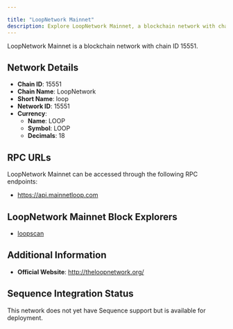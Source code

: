 ```yaml
---

title: "LoopNetwork Mainnet"
description: Explore LoopNetwork Mainnet, a blockchain network with chain ID 15551. Learn about its native currency, LOOP, and how to interact with the network.
---
```




LoopNetwork Mainnet is a blockchain network with chain ID 15551.

## Network Details

- **Chain ID**: 15551
- **Chain Name**: LoopNetwork
- **Short Name**: loop
- **Network ID**: 15551
- **Currency**: 
  - **Name**: LOOP
  - **Symbol**: LOOP
  - **Decimals**: 18

## RPC URLs

LoopNetwork Mainnet can be accessed through the following RPC endpoints:

- https://api.mainnetloop.com

## LoopNetwork Mainnet Block Explorers

- [loopscan](http://explorer.mainnetloop.com)

## Additional Information

- **Official Website**: http://theloopnetwork.org/

## Sequence Integration Status

This network does not yet have Sequence support but is available for deployment.
